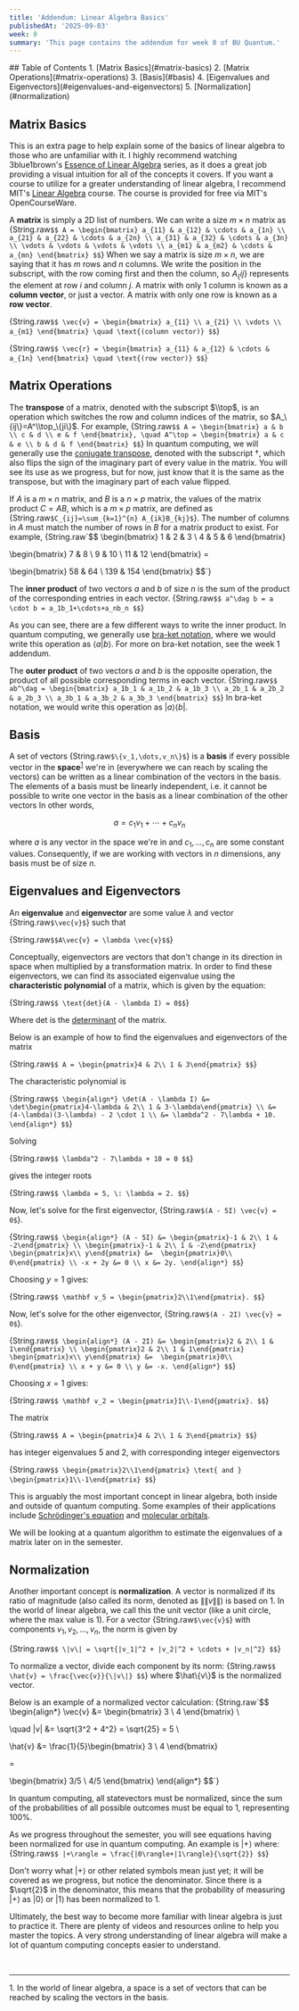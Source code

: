 ```yaml
---
title: 'Addendum: Linear Algebra Basics'
publishedAt: '2025-09-03'
week: 0
summary: 'This page contains the addendum for week 0 of BU Quantum.'
---
```

<KatexSpan>
## Table of Contents
1. [Matrix Basics](#matrix-basics)
2. [Matrix Operations](#matrix-operations)
3. [Basis](#basis)
4. [Eigenvalues and Eigenvectors](#eigenvalues-and-eigenvectors)
5. [Normalization](#normalization)


## Matrix Basics
This is an extra page to help explain some of the basics of linear algebra to those who are unfamiliar with it. 
I highly recommend watching 3blue1brown's <a href="https://www.youtube.com/playlist?list=PLZHQObOWTQDPD3MizzM2xVFitgF8hE_ab" target="_blank">Essence of Linear Algebra</a> series, 
as it does a great job providing a visual intuition for all of the concepts it covers.
If you want a course to utilize for a greater understanding of linear algebra, 
I recommend MIT's <a href="https://ocw.mit.edu/courses/mathematics/18-06-linear-algebra-spring-2010/" target="_blank">Linear Algebra</a> course. 
The course is provided for free via MIT's OpenCourseWare.

A **matrix** is simply a 2D list of numbers. We can write a size $m \times n$ matrix as
{String.raw`$$
A = \begin{bmatrix}
a_{11} & a_{12} & \cdots & a_{1n} \\
a_{21} & a_{22} & \cdots & a_{2n} \\
a_{31} & a_{32} & \cdots & a_{3n} \\
\vdots & \vdots & \vdots & \vdots \\
a_{m1} & a_{m2} & \cdots & a_{mn}
\end{bmatrix}
$$`}
When we say a matrix is size $m \times n$, we are saying that it has $m$ rows and $n$ columns. 
We write the position in the subscript, with the row coming first and then the column, so $A_\{ij\}$ represents the element at row $i$ and column $j$. 
A matrix with only 1 column is known as a **column vector**, or just a vector. A matrix with only one row is known as a **row vector**.

{String.raw`$$
\vec{v} = \begin{bmatrix}
a_{11} \\
a_{21} \\
\vdots \\
a_{m1}
\end{bmatrix}
\quad \text{(column vector)}
$$`}

{String.raw`$$
\vec{r} = \begin{bmatrix}
a_{11} & a_{12} & \cdots & a_{1n}
\end{bmatrix} \quad \text{(row vector)}
$$`}

## Matrix Operations
The **transpose** of a matrix, denoted with the subscript $\\top$, is an operation which switches the row and column indices of the matrix, so $A_\{ij\}=A^\\top_\{ji\}$. 
For example,
{String.raw`$$
A = \begin{bmatrix}
a & b \\
c & d \\
e & f
\end{bmatrix}, \quad A^\top = \begin{bmatrix}
a & c & e \\
b & d & f
\end{bmatrix}
$$`}
In quantum computing, we will generally use the <a href="https://en.wikipedia.org/wiki/Conjugate_transpose" target="_blank">conjugate transpose</a>, 
denoted with the subscript $\dag$, which also flips the sign of the imaginary part of every value in the matrix.
You will see its use as we progress, but for now, just know that it is the same as the transpose, but with the imaginary part of each value flipped.

If $A$ is a $m \times n$ matrix, and $B$ is a $n \times p$ matrix, the values of the matrix product $C=AB$, which is a $m \times p$ matrix, are defined as {String.raw`$C_{ij}=\sum_{k=1}^{n} A_{ik}B_{kj}$`}. 
The number of columns in $A$ must match the number of rows in $B$ for a matrix product to exist. For example,
{String.raw`$$
\begin{bmatrix}
1 & 2 & 3 \\
4 & 5 & 6
\end{bmatrix}

\begin{bmatrix}
7 & 8 \\
9 & 10 \\
11 & 12
\end{bmatrix} = 

\begin{bmatrix}
58 & 64 \\
139 & 154
\end{bmatrix}
$$`}

The **inner product** of two vectors $a$ and $b$ of size $n$ is the sum of the product of the corresponding entries in each vector.
{String.raw`$$
a^\dag b = a \cdot b = a_1b_1+\cdots+a_nb_n
$$`}

As you can see, there are a few different ways to write the inner product. In quantum computing, we generally use <a href="https://en.wikipedia.org/wiki/Bra%E2%80%93ket_notation" target="_blank">bra-ket notation</a>, where we would write this operation as $\langle a | b \rangle$. For more on bra-ket notation, see the week 1 addendum.

The **outer product** of two vectors $a$ and $b$ is the opposite operation, the product of all possible corresponding terms in each vector.
{String.raw`$$
ab^\dag = \begin{bmatrix}
a_1b_1 & a_1b_2 & a_1b_3 \\
a_2b_1 & a_2b_2 & a_2b_3 \\
a_3b_1 & a_3b_2 & a_3b_3
\end{bmatrix}
$$`}
In bra-ket notation, we would write this operation as $|a\rangle\langle b|$.

## Basis
A set of vectors {String.raw`$\{v_1,\dots,v_n\}$`} is a **basis** if every possible vector in the 
**space**<sup><a href="#foot1">1</a></sup> we're in (everywhere we can reach by scaling the vectors) can be written as a linear combination of the vectors in the basis. 
The elements of a basis must be linearly independent, i.e. it cannot be possible to write one vector in the basis as a linear combination of the other vectors In other words,

$$
a = c_1v_1+\cdots+c_nv_n
$$

where $a$ is any vector in the space we're in and $c_1,\dots,c_n$ are some constant values. 
Consequently, if we are working with vectors in $n$ dimensions, any basis must be of size $n$.

## Eigenvalues and Eigenvectors
An **eigenvalue** and **eigenvector** are some value $\lambda$ and vector {String.raw`$\vec{v}$`} such that

{String.raw`$$A\vec{v} = \lambda \vec{v}$$`}

Conceptually, eigenvectors are vectors that don't change in its direction in space when multiplied by a transformation matrix. 
In order to find these eigenvectors, we can find its associated eigenvalue using the **characteristic polynomial** of a matrix, which is given by the equation:

{String.raw`$$
\text{det}(A - \lambda I) = 0$$`}

 Where det is the <a href="https://en.wikipedia.org/wiki/Determinant" target="_blank">determinant</a> of the matrix.



Below is an example of how to find the eigenvalues and eigenvectors of the matrix

{String.raw`$$
A = \begin{pmatrix}4 & 2\\ 1 & 3\end{pmatrix}
$$`}


The characteristic polynomial is

{String.raw`$$
\begin{align*}
\det(A - \lambda I) &= \det\begin{pmatrix}4-\lambda & 2\\ 1 & 3-\lambda\end{pmatrix} \\
&= (4-\lambda)(3-\lambda) - 2 \cdot 1 \\
&= \lambda^2 - 7\lambda + 10.
\end{align*}
$$`}

Solving

{String.raw`$$
\lambda^2 - 7\lambda + 10 = 0
$$`}

gives the integer roots

{String.raw`$$
\lambda = 5, \: \lambda = 2.
$$`}


Now, let's solve for the first eigenvector, {String.raw`$(A - 5I) \vec{v} = 0$`}.

{String.raw`$$
\begin{align*}
(A - 5I) &= \begin{pmatrix}-1 & 2\\ 1 & -2\end{pmatrix} \\
\begin{pmatrix}-1 & 2\\ 1 & -2\end{pmatrix}
\begin{pmatrix}x\\ y\end{pmatrix} &= 
\begin{pmatrix}0\\ 0\end{pmatrix} \\
-x + 2y &= 0 \\
x &= 2y.
\end{align*}
$$`}

Choosing $y = 1$ gives:

{String.raw`$$
\mathbf v_5 = \begin{pmatrix}2\\1\end{pmatrix}.
$$`}


Now, let's solve for the other eigenvector, {String.raw`$(A - 2I) \vec{v} = 0$`}.

{String.raw`$$
\begin{align*}
(A - 2I) &= \begin{pmatrix}2 & 2\\ 1 & 1\end{pmatrix} \\
\begin{pmatrix}2 & 2\\ 1 & 1\end{pmatrix}
\begin{pmatrix}x\\ y\end{pmatrix} &= 
\begin{pmatrix}0\\ 0\end{pmatrix} \\
x + y &= 0 \\
y &= -x.
\end{align*}
$$`}

Choosing $x = 1$ gives:

{String.raw`$$
\mathbf v_2 = \begin{pmatrix}1\\-1\end{pmatrix}.
$$`}

The matrix

{String.raw`$$
A = \begin{pmatrix}4 & 2\\ 1 & 3\end{pmatrix}
$$`}

has integer eigenvalues 5 and 2, with corresponding integer eigenvectors

{String.raw`$$
\begin{pmatrix}2\\1\end{pmatrix} \text{ and }
\begin{pmatrix}1\\-1\end{pmatrix}
$$`}


This is arguably the most important concept in linear algebra, both inside and outside of quantum computing.
Some examples of their applications include 
<a href="https://en.wikipedia.org/wiki/Eigenvalues_and_eigenvectors#Schr%C3%B6dinger_equation" target="_blank">Schrödinger's equation</a> and 
<a href="https://en.wikipedia.org/wiki/Eigenvalues_and_eigenvectors#Molecular_orbitals" target="_blank">molecular orbitals</a>.

We will be looking at a quantum algorithm to estimate the eigenvalues of a matrix later on in the semester.

## Normalization
Another important concept is **normalization**. A vector is normalized if its ratio of magnitude (also called its norm, denoted as $\|\|v\|\|$) is based on 1. 
In the world of linear algebra, we call this the unit vector (like a unit circle, where the max value is 1). 
For a vector {String.raw`$\vec{v}$`} with components $v_1, v_2, \dots, v_n$, the norm is given by

{String.raw`$$
\|v\| = \sqrt{|v_1|^2 + |v_2|^2 + \cdots + |v_n|^2}
$$`}

To normalize a vector, divide each component by its norm:
{String.raw`$$
\hat{v} = \frac{\vec{v}}{\|v\|}
$$`}
where $\hat\{v\}$ is the normalized vector.

Below is an example of a normalized vector calculation:
{String.raw`$$
\begin{align*}
\vec{v} &= \begin{bmatrix}
3 \\ 4
\end{bmatrix} \\

\quad \|v\| &= \sqrt{3^2 + 4^2} = \sqrt{25} = 5 \\

\hat{v} &= \frac{1}{5}\begin{bmatrix}
3 \\
4
\end{bmatrix} 

= 

\begin{bmatrix}
3/5 \\
4/5
\end{bmatrix}
\end{align*}
$$`}

In quantum computing, all statevectors must be normalized, since the sum of the probabilities of all possible outcomes must be equal to 1, representing 100%.

As we progress throughout the semester, you will see equations having been normalized for use in quantum computing. An example is $|+\rangle$ where: 
{String.raw`$$
|+\rangle = \frac{|0\rangle+|1\rangle}{\sqrt{2}}
$$`}

Don't worry what $|+\rangle$ or other related symbols mean just yet; it will be covered as we progress, 
but notice the denominator. Since there is a $\sqrt{2}$ in the denominator, 
this means that the probability of measuring $|+\rangle$ as $|0\rangle$ or $|1\rangle$ has been normalized to 1.

Ultimately, the best way to become more familiar with linear algebra is just to practice it. 
There are plenty of videos and resources online to help you master the topics. 
A very strong understanding of linear algebra will make a lot of quantum computing concepts easier to understand.

<br/>
<hr style={{width: "40%"}}/>

<a name="foot1">1</a>. In the world of linear algebra, a space is a set of vectors that can be reached by scaling the vectors in the basis.
</KatexSpan>